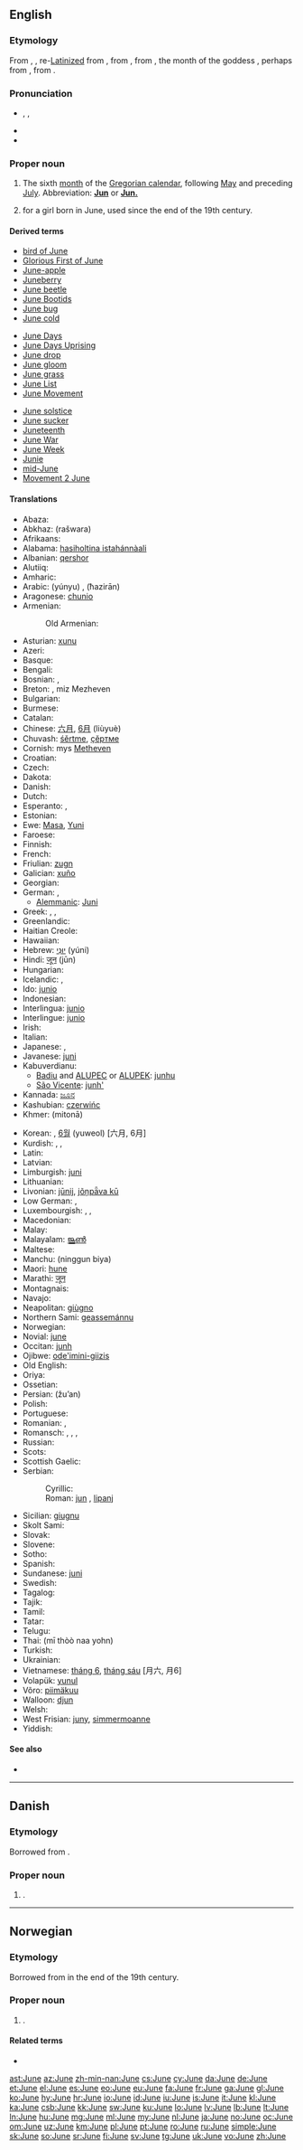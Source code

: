 {{also|june}}
==English==

===Etymology===
From {{etyl|enm|en}} {{term|jun|lang=enm}}, {{term|june|lang=enm}}, re-[[Latinize]]d from {{etyl|enm|en}} {{term|juyng|lang=enm}}, from {{etyl|fro|en}} {{term|juing|lang=fro}}, from {{etyl|la|en}} {{term|iunius|iūnius|lang=la}}, the month of the goddess {{term|Iuno||Juno|lang=la}}, perhaps from {{proto|Indo-European|yuwn̥kós|lang=en}}, from {{proto|Indo-European|yew-|vital force, youthful vigor|lang=en|title=}}.

===Pronunciation===
* {{enPR|jo͞on}}, {{IPA|/dʒuːn/|/dʒjuːn/}}, {{SAMPA|/dZu:n/}}
* {{audio|en-us-June.ogg|Audio (US)}}
* {{rhymes|uːn}}

===Proper noun===
{{en-proper noun|Junes}}

# The sixth [[month]] of the [[Gregorian calendar]], following [[May]] and preceding [[July]]. Abbreviation: '''[[Jun]]''' or '''[[Jun.]]'''
# {{given name|female|from=English}} for a girl born in June, used since the end of the 19th century.

====Derived terms====
{{rel-top3|Derived terms}}
* [[bird of June]]
* [[Glorious First of June]]
* [[June-apple]]
* [[Juneberry]]
* [[June beetle]]
* [[June Bootids]]
* [[June bug]]
* [[June cold]]
{{rel-mid3}}
* [[June Days]]
* [[June Days Uprising]]
* [[June drop]]
* [[June gloom]]
* [[June grass]]
* [[June List]]
* [[June Movement]]
{{rel-mid3}}
* [[June solstice]]
* [[June sucker]]
* [[Juneteenth]]
* [[June War]]
* [[June Week]]
* [[Junie]]
* [[mid-June]]
* [[w:Movement 2 June|Movement 2 June]]
{{rel-bottom}}

====Translations====
{{trans-top|sixth month of the Gregorian calendar}}
* Abaza: {{tø|abq|пхынхъа}}
* Abkhaz: {{Cyrl|[[рашәара]]}} (rašwara)
* Afrikaans: {{t+|af|Junie|xs=Afrikaans}}
* Alabama: [[hasiholtina istahánnàali]]
* Albanian: [[qershor]]
* Alutiiq: {{tø|ems|Naut'staat Iraluat}}
* Amharic: {{t|am|ጁን|tr=jun|sc=Ethi|xs=Amharic}}
* Arabic: {{Arab|[[يونيو|يُونْيُو]]}} (yúnyu) {{m}}, {{Arab|[[حزيران|حَزيرانٌ]]}} (ħazirān) {{m}}
* Aragonese: [[chunio]]
* Armenian: {{t+|hy|հունիս|tr=hunis}}
*: Old Armenian: {{t-|hy|յունիս|tr=yunis}}
* Asturian: [[xunu]]
* Azeri: {{t+|az|iyun|xs=Azeri}}
* Basque: {{t+|eu|ekain|xs=Basque}}
* Bengali: {{t-|bn|জুন|sc=Beng|xs=Bengali}}
* Bosnian: {{t-|bs|juni|m}}, {{t-|bs|jun|m}}
* Breton: {{t+|br|Mezheven|xs=Breton}}, miz Mezheven
* Bulgarian: {{t|bg|юни|m|tr=júni}}
* Burmese: {{t|my|ဇွန်|sc=Mymr|tr=zun}}
* Catalan: {{t+|ca|juny|m}}
* Chinese: [[六月]], [[6月]] (liùyuè)
* Chuvash: [[śěrtme]], [[çĕртме]]
* Cornish: mys [[Metheven]]
* Croatian: {{t+|hr|lipanj}}
* Czech: {{t+|cs|červen|m}}
* Dakota: {{tø|dak|Wažuštecašawi}}
* Danish: {{t+|da|juni}}
* Dutch: {{t+|nl|juni}}
* Esperanto: {{t+|eo|junio|xs=Esperanto}},  {{t-|eo|Junio|xs=Esperanto}}
* Estonian: {{t+|et|juuni}}
* Ewe: [[Masa]], [[Yuni]]
* Faroese: {{t-|fo|juni|xs=Faroese}}
* Finnish: {{t+|fi|kesäkuu}}
* French: {{t+|fr|juin|m}}
* Friulian: [[zugn]] {{m}}
* Galician: [[xuño]] {{m}}
* Georgian: {{t-|ka|ივნისი|tr=ivnisi|sc=Geor|xs=Georgian}}
* German: {{t+|de|Juni|m}}, {{t+|de|Brachet|m}}
** [[Alemmanic]]: [[Juni]] {{m}}
* Greek: {{t+|el|Ιούνιος|m|tr=Ioúnios}}, {{t+|el|Ιούνης|m|tr=Ioúnis}}, {{t|el|Θεριστής|m|tr=Theristís}} {{qualifier|month of the reaping}}
* Greenlandic: {{t+|kl|Juuni|xs=Greenlandic}}
* Haitian Creole: {{tø|ht|jen}}
* Hawaiian: {{tø|haw|Iune}}
* Hebrew: [[יוני|יוּנִי]] (yúni)
* Hindi: [[जून]] (jūn)
* Hungarian: {{t+|hu|június}}
* Icelandic: {{t+|is|júní|m}}, {{t-|is|júnímánuður|m}}
* Ido: [[junio]]
* Indonesian: {{t-|id|juni|xs=Indonesian}}
* Interlingua: [[junio]]
* Interlingue: [[junio]]
* Irish: {{t+|ga|Meitheamh|m|xs=Irish}}
* Italian: {{t+|it|giugno|m}}
* Japanese: {{t+|ja|六月|tr=ろくがつ, rokú-gatsú}}, {{t+|ja|水無月|tr=みなづき, minazuki}}
* Javanese: [[juni]]
* Kabuverdianu:
** [[Badiu]] and [[ALUPEC]] or [[ALUPEK]]: [[junhu]]
** [[São Vicente]]: [[junh']]
* Kannada: [[ಜೂನ]]
* Kashubian: [[czerwińc]]
* Khmer: {{Khmr|[[មិថុនា]]}} (mitonā)
{{trans-mid}}
* Korean: {{t+|ko|유월|tr=yuwol|sc=Kore}}, [[6월]] (yuweol) [六月, 6月]
* Kurdish: {{t+|ku|pûşber|f}}, {{t+|ku|hezîran|f}}, {{t+|ku|xezîran|f}}
* Latin: {{t+|la|iunius|alt=iūnius}}
* Latvian: {{t+|lv|jūnijs|xs=Latvian}}
* Limburgish: [[juni]]
* Lithuanian: {{t+|lt|birželis|m|xs=Lithuanian}}
* Livonian: [[jūnij]], [[jõņpǟva kū]]
* Low German: {{t|nds|Juni|m}}, {{t|nds|Junimaand|m}}
* Luxembourgish: , {{t|lb|Juni|m}}, {{t|lb|Broochmount|m}}
* Macedonian: {{t+|mk|јуни|m|tr=júni}}
* Malay: {{t-|ms|jun|xs=Malay}}
* Malayalam: [[ജൂണ്‍]]
* Maltese: {{t-|mt|Ġunju|xs=Maltese}}
* Manchu: (ninggun biya)
* Maori: [[hune]]
* Marathi: [[जून]]
* Montagnais: {{tø|moe|uapikun-pishimᵘ}}
* Navajo: {{tø|nv|Yaʼiishjááshchilí}}
* Neapolitan: [[giùgno]]
* Northern Sami: [[geassemánnu]]
* Norwegian: {{t+|no|juni}}
* Novial: [[june]]
* Occitan: [[junh]] {{m}}
* Ojibwe: [[ode'imini-giizis]]
* Old English: {{t-|ang|se ærra liþa|m|alt=se ǣrra līþa|xs=Old English}}
* Oriya: {{t|or|ଜୁନ୍|sc=Orya}}
* Ossetian: {{tø|os|июнь|tr=ijun'|sc=Cyrl|xs=Ossetian}}
* Persian: {{fa-Arab|[[ژوئن]]}} (žu’an)
* Polish: {{t+|pl|czerwiec|m}}
* Portuguese: {{t+|pt|junho|m}}
* Romanian: {{t+|ro|iunie}}, {{qualifier|pop}} {{t+|ro|cireșar}}
* Romansch: {{t|rm|gün|m}}, {{t|rm|zarcladour|m}}, {{t|rm|zarcladur|m}}, {{t|rm|zercladur|m}}
* Russian: {{t+|ru|июнь|m|tr=ijún’}}
* Scots: {{tø|sco|Juin|xs=Scots}}
* Scottish Gaelic: {{t-|gd|Ògmhios|m|xs=Scottish Gaelic}}
* Serbian:
*: Cyrillic: {{t+|sr|јун|m|sc=Cyrl}}
*: Roman:  [[jun#Serbian|jun]] {{m}}, [[lipanj]]
* Sicilian: [[giugnu]] {{m}}
* Skolt Sami: {{tø|sms|ǩie´ssmään}}
* Slovak: {{t+|sk|jún|m}}
* Slovene: {{t|sl|júnij|m}}
* Sotho: {{t|st|Phupjane|xs=Sotho}}
* Spanish: {{t+|es|junio|m}}
* Sundanese: [[juni]]
* Swedish: {{t+|sv|juni}}
* Tagalog: {{t+|tl|Hunyo|xs=Tagalog}}
* Tajik: {{t-|tg|июн|tr=ijun|sc=Cyrl|xs=Tajik}}
* Tamil: {{t|ta|ஜூன்|xs=Tamil}}
* Tatar: {{t-|tt|yün|xs=Tatar}}
* Telugu: {{t|te|జూన్|tr=june}}
* Thai: {{Thai|[[มิถุนายน]]}} (mī thòò naa yohn)
* Turkish: {{t+|tr|haziran}}
* Ukrainian: {{t+|uk|червень|m|tr=čérwen’|xs=Ukrainian}}
* Vietnamese: [[tháng 6]], [[tháng sáu]] [月六, 月6]
* Volapük: [[yunul]]
* Võro: [[piimäkuu]]
* Walloon: [[djun]]
* Welsh: {{t+|cy|Mehefin|m|xs=Welsh}}
* West Frisian: [[juny]], [[simmermoanne]]
* Yiddish: {{t+|yi|יוני|m|tr=yuni|sc=Hebr|xs=Yiddish}}
{{trans-bottom}}

====See also====
* {{list|en|Gregorian calendar months}}

----

==Danish==

===Etymology===
Borrowed from {{etyl|en|da}} {{term|lang=en|June}}.

===Proper noun===
{{head|da|proper noun}}

# {{given name|female|lang=da}}.

----

==Norwegian==

===Etymology===
Borrowed from {{etyl|en|no}} {{term|lang=en|June}} in the end of the 19th century.

===Proper noun===
{{head|no|proper noun}}

# {{given name|female|lang=no}}.

====Related terms====
* {{l|no|Juni}}

[[ast:June]]
[[az:June]]
[[zh-min-nan:June]]
[[cs:June]]
[[cy:June]]
[[da:June]]
[[de:June]]
[[et:June]]
[[el:June]]
[[es:June]]
[[eo:June]]
[[eu:June]]
[[fa:June]]
[[fr:June]]
[[ga:June]]
[[gl:June]]
[[ko:June]]
[[hy:June]]
[[hr:June]]
[[io:June]]
[[id:June]]
[[iu:June]]
[[is:June]]
[[it:June]]
[[kl:June]]
[[ka:June]]
[[csb:June]]
[[kk:June]]
[[sw:June]]
[[ku:June]]
[[lo:June]]
[[lv:June]]
[[lb:June]]
[[lt:June]]
[[ln:June]]
[[hu:June]]
[[mg:June]]
[[ml:June]]
[[my:June]]
[[nl:June]]
[[ja:June]]
[[no:June]]
[[oc:June]]
[[om:June]]
[[uz:June]]
[[km:June]]
[[pl:June]]
[[pt:June]]
[[ro:June]]
[[ru:June]]
[[simple:June]]
[[sk:June]]
[[so:June]]
[[sr:June]]
[[fi:June]]
[[sv:June]]
[[tg:June]]
[[uk:June]]
[[vo:June]]
[[zh:June]]